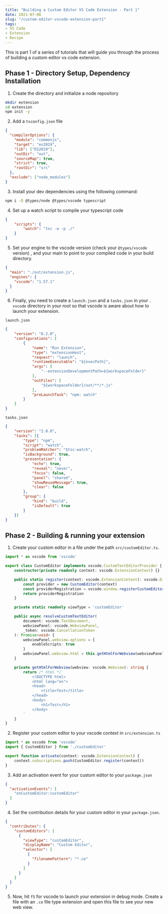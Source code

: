 ```yaml
---
title: "Building a Custom Editor VS Code Extension - Part 1"
date: 2021-07-06
slug: "/custom-editor-vscode-extension-part1"
tags:
- VS Code
- Extension
- Recipe
---
```


This is part 1 of a series of tutorials that will guide you through the
process of building a custom editor vs code extension.

## Phase 1 - Directory Setup, Dependency Installation

1. Create the directory and initialize a node repository
```bash
mkdir extension
cd extension
npm init -y
```

2. Add a `tsconfig.json` file
```json
{
  "compilerOptions": {
    "module": "commonjs",
    "target": "es2019",
    "lib": ["ES2019"],
    "outDir": "out",
    "sourceMap": true,
    "strict": true,
    "rootDir": "src"
  },
  "exclude": ["node_modules"]
}
```

3. Install your dev dependencies using the following command:
```bash
npm i -D @types/node @types/vscode typescript
```

4. Set up a watch script to compile your typescript code
```json
{
    "scripts": {
        "watch": "tsc -w -p ./"
    }
}
```

5. Set your engine to the vscode version (check your `@types/vscode` version)
, and your main to point to your compiled code in your build directory.
```json
{
  "main": "./out/extension.js",
  "engines": {
    "vscode": "1.57.1"
  }
}
```

6. Finally, you need to create a `launch.json` and a `tasks.json` in your `.
vscode` directory in your root so that vscode is aware about how to launch
your extension.

`launch.json`
```json
{
    "version": "0.2.0",
    "configurations": [
        {
            "name": "Run Extension",
            "type": "extensionHost",
            "request": "launch",
            "runtimeExecutable": "${execPath}",
            "args": [
                "--extensionDevelopmentPath=${workspaceFolder}"
            ],
            "outFiles": [
                "${workspaceFolder}/out/**/*.js"
            ],
            "preLaunchTask": "npm: watch"
        }
    ]
}
```

`tasks.json`
```json
{
    "version": "2.0.0",
    "tasks": [{
        "type": "npm",
        "script": "watch",
        "problemMatcher": "$tsc-watch",
        "isBackground": true,
        "presentation": {
            "echo": true,
            "reveal": "never",
            "focus": false,
            "panel": "shared",
            "showReuseMessage": true,
            "clear": false
        },
        "group": {
            "kind": "build",
            "isDefault": true
        }
    }]
}
```


## Phase 2 - Building & running your extension

1. Create your custom editor in a file under the path `src/customEditor.ts`.
```ts
import * as vscode from 'vscode'

export class CustomEditor implements vscode.CustomTextEditorProvider {
    constructor(private readonly context: vscode.ExtensionContext) {}

    public static register(context: vscode.ExtensionContext): vscode.Disposable {
        const provider = new CustomEditor(context)
        const providerRegistration = vscode.window.registerCustomEditorProvider(CustomEditor.viewType, provider)
        return providerRegistration
    }

    private static readonly viewType = 'customEditor'

    public async resolveCustomTextEditor(
        document: vscode.TextDocument,
        webviewPanel: vscode.WebviewPanel,
        _token: vscode.CancellationToken
    ): Promise<void> {
        webviewPanel.webview.options = {
            enableScripts: true
        }
        webviewPanel.webview.html = this.getHtmlForWebview(webviewPanel.webview)
    }

    private getHtmlForWebview(webview: vscode.Webview): string {
        return /* html */`
            <!DOCTYPE html>
            <html lang="en">
            <head>
                <title>Test</title>
            </head>
            <body>
                <h1>Test</h1>
            </body>
        `
    }
}
```

2. Register your custom editor to your vscode context in `src/extension.ts`

```ts
import * as vscode from 'vscode'
import { CustomEditor } from './customEditor'

export function activate(context: vscode.ExtensionContext) {
    context.subscriptions.push(CustomEditor.register(context))
}
```

3. Add an activation event for your custom editor to your `package.json`
```json
{
  "activationEvents": [
    "onCustomEditor:customEditor"
  ]
}
```

4. Set the contribution details for your custom editor in your `package.json`.
```json
{
  "contributes": {
    "customEditors": [
      {
        "viewType": "customEditor",
        "displayName": "Custom Editor",
        "selector": [
          {
            "filenamePattern": "*.ce"
          }
        ]
      }
    ]
  }
}
```

5. Now, hit `f5` for vscode to launch your extension in debug mode.
Create a file with an `.ce` file type extension and open this file to see your new web view.
